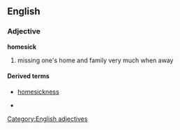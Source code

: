 ==English==
===Adjective===
'''homesick'''
#missing one's home and family very much when away

====Derived terms====
*[[homesickness]]

*[[Category:English adjectives]]